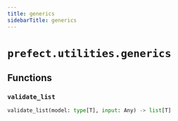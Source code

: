 ```yaml
---
title: generics
sidebarTitle: generics
---
```


# `prefect.utilities.generics`

## Functions

### `validate_list` <sup><a href="https://github.com/prefecthq/prefect/blob/main/src/prefect/utilities/generics.py#L17"><Icon icon="github" size="14" /></a></sup>

```python
validate_list(model: type[T], input: Any) -> list[T]
```
